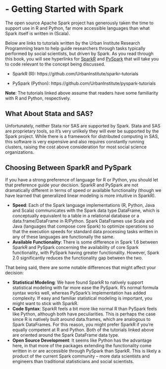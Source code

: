 # - Getting Started with Spark

The open source Apache Spark project has generously taken the time to support use in R and Python, far more accessible languages than what Spark itself is written in (Scala).

Below are links to tutorials written by the Urban Institute Research Programming team to help guide researchers through tasks typically performed by social scientists, but driven by Spark. As you read through this book, you will see hyperlinks for [SparkR](https://github.com/UrbanInstitute/sparkr-tutorials) and [PySpark](https://github.com/UrbanInstitute/pyspark-tutorials) that will take you to code relevant to the concept being discussed.

*  SparkR (R):   https://github.com/UrbanInstitute/sparkr-tutorials

*  PySpark (Python):   https://github.com/UrbanInstitute/pyspark-tutorials

**Note**: The tutorials linked above assume that readers have some familiarity with R and Python, respectively.

## What About Stata and SAS?

Unfortunately, neither Stata nor SAS are supported by Spark. Stata and SAS are proprietary tools, so it's very unlikely they will ever be supported by the Spark project. While there is a framework for distributed computing in SAS, this software is very expensive and also requires constantly running clusters, raising the cost above consideration for most social science organizations.

## Choosing Between SparkR and PySpark

If you have a strong preference of language for R or Python, you should let that preference guide your decision. SparkR and PySpark are not dramatically different in terms of speed or available functionality (though we have learned that generalized linear modeling is more intuitive in SparkR).

* __Speed__: Each of the Spark language implementations (R, Python, Java and Scala) communicates with the Spark data type DataFrame, which is conceptually equivalent to a table in a relational database or a data.frame/DataFrame in R/Python. Spark DataFrames use Scala and Java (languages that compose core Spark) to optimize operations so that the execution speeds for standard data processing tasks written in any of these languages are functionally the same.
* __Available Functionality__: There is some difference in Spark 1.6 between SparkR and PySpark concerning the availability of core Spark functionality, with PySpark having greater functionality. However, Spark 2.0 significantly reduces the functionality gap between the two.

That being said, there are some notable differences that might affect your decision:

* __Statistical Modeling__: We have found SparkR to natively support statistical modeling with far more ease the PySpark. R's normal formula syntax works well, whereas PySpark's implementation has added complexity. If easy and familiar statistical modeling is important, you might want to stick with SparkR.
* __Code Syntax__: SparkR feels a bit more like normal R than PySpark feels like Python, although both have peculiarities. This is perhaps the case since R is natively built around data.frames, which are analogous to Spark DataFrames. For this reason, you might prefer SparkR if you’re equally competent at R and Python. Both of the tutorials linked above are oriented around the Spark DataFrame data type.
* __Open Source Development__: It seems like Python has the advantage here, in that more of the packages extending the functionality come written in or are accessible through PySpark than SparkR. This is likely a product of the current Spark community – more data scientists and engineers than traditional statisticians and social scientists.
